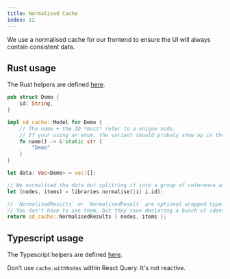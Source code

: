 ```yaml
---
title: Normalised Cache
index: 12
---
```


We use a normalised cache for our frontend to ensure the UI will always contain consistent data.

<Notice
	type="note"
	text="If you've used a normalised cache before be aware we do not currently merge cache nodes due to it causing issues with our data model."
/>

## Rust usage

The Rust helpers are defined [here](https://github.com/spacedriveapp/spacedrive/blob/main/crates/cache/src/lib.rs).

```rust
pub struct Demo {
	id: String,
}

impl sd_cache::Model for Demo {
	// The name + the ID *must* refer to a unique node.
	// If your using an enum, the variant should probaly show up in the ID
	fn name() -> &'static str {
		"Demo"
	}
}

let data: Vec<Demo> = vec![];

// We normalised the data but splitting it into a group of reference and a group of `CacheNode`'s.
let (nodes, items) = libraries.normalise(|i| i.id);

// `NormalisedResults` or `NormalisedResult` are optional wrapped types to hold a one or multiple items and their cache nodes.
// You don't have to use them, but they save declaring a bunch of identical structs.
return sd_cache::NormalisedResults { nodes, items };
```

## Typescript usage

The Typescript helpers are defined [here](https://github.com/spacedriveapp/spacedrive/blob/main/packages/client/src/cache.tsx).

Don’t use `cache.withNodes` within React Query. It's not reactive.

